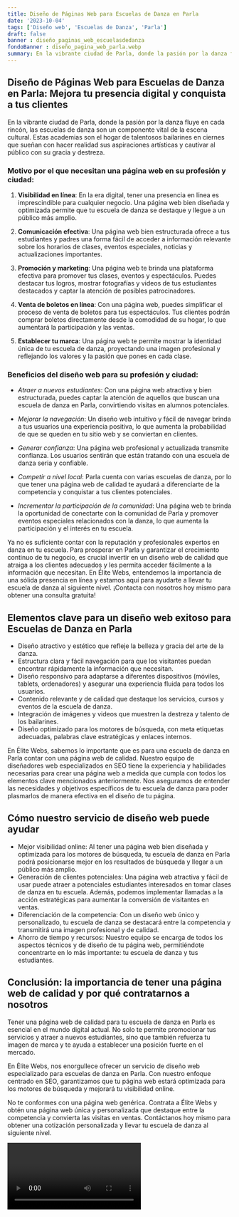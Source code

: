 ```yaml
---
title: Diseño de Páginas Web para Escuelas de Danza en Parla
date: '2023-10-04'
tags: ['Diseño web', 'Escuelas de Danza', 'Parla']
draft: false
banner : diseño_paginas_web_escuelasdedanza
fondoBanner : diseño_pagina_web_parla.webp
summary: En la vibrante ciudad de Parla, donde la pasión por la danza fluye en cada rincón, las escuelas de danza son un componente vital de la escena cultural. Estas academias son el hogar de talentosos bailarines en ciernes que sueñan con hacer realidad sus aspiraciones artísticas y cautivar al público con su gracia y destreza.
---
```


## Diseño de Páginas Web para Escuelas de Danza en Parla: Mejora tu presencia digital y conquista a tus clientes

En la vibrante ciudad de Parla, donde la pasión por la danza fluye en cada rincón, las escuelas de danza son un componente vital de la escena cultural. Estas academias son el hogar de talentosos bailarines en ciernes que sueñan con hacer realidad sus aspiraciones artísticas y cautivar al público con su gracia y destreza.

### Motivo por el que necesitan una página web en su profesión y ciudad:

1. **Visibilidad en línea**: En la era digital, tener una presencia en línea es imprescindible para cualquier negocio. Una página web bien diseñada y optimizada permite que tu escuela de danza se destaque y llegue a un público más amplio.

2. **Comunicación efectiva**: Una página web bien estructurada ofrece a tus estudiantes y padres una forma fácil de acceder a información relevante sobre los horarios de clases, eventos especiales, noticias y actualizaciones importantes.

3. **Promoción y marketing**: Una página web te brinda una plataforma efectiva para promover tus clases, eventos y espectáculos. Puedes destacar tus logros, mostrar fotografías y videos de tus estudiantes destacados y captar la atención de posibles patrocinadores.

4. **Venta de boletos en línea**: Con una página web, puedes simplificar el proceso de venta de boletos para tus espectáculos. Tus clientes podrán comprar boletos directamente desde la comodidad de su hogar, lo que aumentará la participación y las ventas.

5. **Establecer tu marca**: Una página web te permite mostrar la identidad única de tu escuela de danza, proyectando una imagen profesional y reflejando los valores y la pasión que pones en cada clase.

### Beneficios del diseño web para su profesión y ciudad:

- *Atraer a nuevos estudiantes*: Con una página web atractiva y bien estructurada, puedes captar la atención de aquellos que buscan una escuela de danza en Parla, convirtiendo visitas en alumnos potenciales.

- *Mejorar la navegación*: Un diseño web intuitivo y fácil de navegar brinda a tus usuarios una experiencia positiva, lo que aumenta la probabilidad de que se queden en tu sitio web y se conviertan en clientes.

- *Generar confianza*: Una página web profesional y actualizada transmite confianza. Los usuarios sentirán que están tratando con una escuela de danza seria y confiable.

- *Competir a nivel local*: Parla cuenta con varias escuelas de danza, por lo que tener una página web de calidad te ayudará a diferenciarte de la competencia y conquistar a tus clientes potenciales.

- *Incrementar la participación de la comunidad*: Una página web te brinda la oportunidad de conectarte con la comunidad de Parla y promover eventos especiales relacionados con la danza, lo que aumenta la participación y el interés en tu escuela.

Ya no es suficiente contar con la reputación y profesionales expertos en danza en tu escuela. Para prosperar en Parla y garantizar el crecimiento continuo de tu negocio, es crucial invertir en un diseño web de calidad que atraiga a los clientes adecuados y les permita acceder fácilmente a la información que necesitan. En Élite Webs, entendemos la importancia de una sólida presencia en línea y estamos aquí para ayudarte a llevar tu escuela de danza al siguiente nivel. ¡Contacta con nosotros hoy mismo para obtener una consulta gratuita!

<GifSeo />

<Cta />

## Elementos clave para un diseño web exitoso para Escuelas de Danza en Parla

- Diseño atractivo y estético que refleje la belleza y gracia del arte de la danza.
- Estructura clara y fácil navegación para que los visitantes puedan encontrar rápidamente la información que necesitan.
- Diseño responsivo para adaptarse a diferentes dispositivos (móviles, tablets, ordenadores) y asegurar una experiencia fluida para todos los usuarios.
- Contenido relevante y de calidad que destaque los servicios, cursos y eventos de la escuela de danza.
- Integración de imágenes y videos que muestren la destreza y talento de los bailarines.
- Diseño optimizado para los motores de búsqueda, con meta etiquetas adecuadas, palabras clave estratégicas y enlaces internos.

En Élite Webs, sabemos lo importante que es para una escuela de danza en Parla contar con una página web de calidad. Nuestro equipo de diseñadores web especializados en SEO tiene la experiencia y habilidades necesarias para crear una página web a medida que cumpla con todos los elementos clave mencionados anteriormente. Nos aseguramos de entender las necesidades y objetivos específicos de tu escuela de danza para poder plasmarlos de manera efectiva en el diseño de tu página.

## Cómo nuestro servicio de diseño web puede ayudar

- Mejor visibilidad online: Al tener una página web bien diseñada y optimizada para los motores de búsqueda, tu escuela de danza en Parla podrá posicionarse mejor en los resultados de búsqueda y llegar a un público más amplio.
- Generación de clientes potenciales: Una página web atractiva y fácil de usar puede atraer a potenciales estudiantes interesados en tomar clases de danza en tu escuela. Además, podemos implementar llamadas a la acción estratégicas para aumentar la conversión de visitantes en ventas.
- Diferenciación de la competencia: Con un diseño web único y personalizado, tu escuela de danza se destacará entre la competencia y transmitirá una imagen profesional y de calidad.
- Ahorro de tiempo y recursos: Nuestro equipo se encarga de todos los aspectos técnicos y de diseño de tu página web, permitiéndote concentrarte en lo más importante: tu escuela de danza y tus estudiantes.

## Conclusión: la importancia de tener una página web de calidad y por qué contratarnos a nosotros

Tener una página web de calidad para tu escuela de danza en Parla es esencial en el mundo digital actual. No solo te permite promocionar tus servicios y atraer a nuevos estudiantes, sino que también refuerza tu imagen de marca y te ayuda a establecer una posición fuerte en el mercado.

En Élite Webs, nos enorgullece ofrecer un servicio de diseño web especializado para escuelas de danza en Parla. Con nuestro enfoque centrado en SEO, garantizamos que tu página web estará optimizada para los motores de búsqueda y mejorará tu visibilidad online.

No te conformes con una página web genérica. Contrata a Élite Webs y obtén una página web única y personalizada que destaque entre la competencia y convierta las visitas en ventas. Contáctanos hoy mismo para obtener una cotización personalizada y llevar tu escuela de danza al siguiente nivel.

<Video />

<CtaBot job='Escuelas de Danza' city='Parla'/>

<Gmaps query='Parla+españa+maps' />
